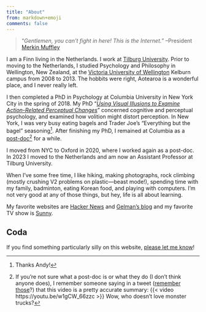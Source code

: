 ```yaml
---
title: "About"
from: markdown+emoji
comments: false
---
```


> "*Gentlemen, you can't fight in here! This is the Internet.*" --President [Merkin Muffley](https://www.imdb.com/title/tt0057012/quotes/?ref_=tt_trv_qu)

I am a Finn living in the Netherlands. I work at [Tilburg University](https://www.tilburguniversity.edu/staff/m-j-vuorre). Prior to moving to the Netherlands, I studied Psychology and Philosophy in Wellington, New Zealand, at the [Victoria University of Wellington](https://www.wgtn.ac.nz/) Kelburn campus from 2008 to 2013. The hobbits were right, Aotearoa is a wonderful place, and I never really left. 

I then completed a PhD in Psychology at Columbia University in New York City in the spring of 2018. My PhD "*[Using Visual Illusions to Examine Action-Related Perceptual Changes](https://academiccommons.columbia.edu/doi/10.7916/D8W39CRZ)*" concerned cognitive and perceptual psychology, and examined how volition might distort perception. In New York, I was very busy eating bagels and Trader Joe's "Everything but the bagel" seasoning^[Thanks Andy!]. After finishing my PhD, I remained at Columbia as a [post-doc](https://en.wikipedia.org/wiki/Postdoctoral_researcher)[^postdoc] for a while.

I moved from NYC to Oxford in 2020, where I worked again as a post-doc. In 2023 I moved to the Netherlands and am now an Assistant Professor at Tilburg University.


When I've some free time, I like hiking, making photographs, rock climbing (mostly crushing V2 problems on plastic---beast mode!), spending time with my family, badminton, eating Korean food, and playing with computers. I'm not very good at any of those things, but hey, life is all about learning. 

My favorite websites are [Hacker News](https://news.ycombinator.com/news) and [Gelman's blog](https://statmodeling.stat.columbia.edu/) and my favorite TV show is [Sunny](https://itsalwayssunny.fandom.com/wiki/It%27s_Always_Sunny_in_Philadelphia_Wiki).

## Coda {.appendix}

If you find something particularly silly on this website, [please let me know](https://github.com/mvuorre/homepage/issues)!

[^postdoc]: If you're not sure what a post-doc is or what they do (I don't think anyone does), I remember someone saying in a tweet ([remember those](https://en.wikipedia.org/wiki/Mastodon_(software))?) that this video is a pretty accurate summary: {{< video https://youtu.be/w1gCW_66zzc >}} Wow, who doesn't love monster trucks?
